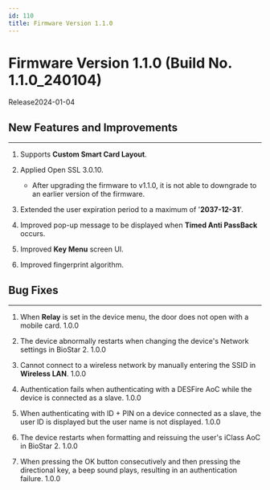 ```yaml
---
id: 110
title: Firmware Version 1.1.0
---
```


# Firmware Version 1.1.0 (Build No. 1.1.0_240104)

Release<Separator/>2024-01-04

## New Features and Improvements

---

1. Supports **Custom Smart Card Layout**.

1. Applied Open SSL 3.0.10.

    - After upgrading the firmware to v1.1.0, it is not able to downgrade to an earlier version of the firmware.

1. Extended the user expiration period to a maximum of '**2037-12-31**'.

1. Improved pop-up message to be displayed when **Timed Anti PassBack** occurs.

1. Improved **Key Menu** screen UI.

1. Improved fingerprint algorithm.

## Bug Fixes

---

<BugLists>

1. When **Relay** is set in the device menu, the door does not open with a mobile card. <Badge>1.0.0</Badge>

1. The device abnormally restarts when changing the device's Network settings in BioStar 2. <Badge>1.0.0</Badge>

1. Cannot connect to a wireless network by manually entering the SSID in **Wireless LAN**. <Badge>1.0.0</Badge>

1. Authentication fails when authenticating with a DESFire AoC while the device is connected as a slave. <Badge>1.0.0</Badge>

1. When authenticating with ID + PIN on a device connected as a slave, the user ID is displayed but the user name is not displayed. <Badge>1.0.0</Badge>

1. The device restarts when formatting and reissuing the user's iClass AoC in BioStar 2. <Badge>1.0.0</Badge>

1. When pressing the OK button consecutively and then pressing the directional key, a beep sound plays, resulting in an authentication failure. <Badge>1.0.0</Badge>

</BugLists>